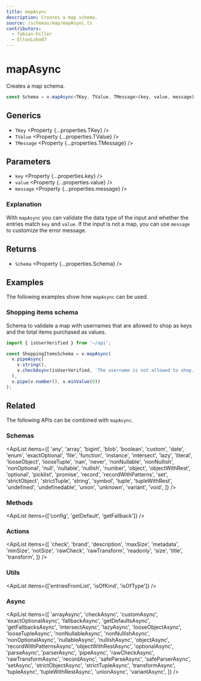 ```yaml
---
title: mapAsync
description: Creates a map schema.
source: /schemas/map/mapAsync.ts
contributors:
  - fabian-hiller
  - EltonLobo07
---
```



# mapAsync

Creates a map schema.

```ts
const Schema = v.mapAsync<TKey, TValue, TMessage>(key, value, message);
```

## Generics

- `TKey` <Property {...properties.TKey} />
- `TValue` <Property {...properties.TValue} />
- `TMessage` <Property {...properties.TMessage} />

## Parameters

- `key` <Property {...properties.key} />
- `value` <Property {...properties.value} />
- `message` <Property {...properties.message} />

### Explanation

With `mapAsync` you can validate the data type of the input and whether the entries match `key` and `value`. If the input is not a map, you can use `message` to customize the error message.

## Returns

- `Schema` <Property {...properties.Schema} />

## Examples

The following examples show how `mapAsync` can be used.

### Shopping items schema

Schema to validate a map with usernames that are allowed to shop as keys and the total items purchased as values.

```ts
import { isUserVerified } from '~/api';

const ShoppingItemsSchema = v.mapAsync(
  v.pipeAsync(
    v.string(),
    v.checkAsync(isUserVerified, 'The username is not allowed to shop.')
  ),
  v.pipe(v.number(), v.minValue(0))
);
```

## Related

The following APIs can be combined with `mapAsync`.

### Schemas

<ApiList
  items={[
    'any',
    'array',
    'bigint',
    'blob',
    'boolean',
    'custom',
    'date',
    'enum',
    'exactOptional',
    'file',
    'function',
    'instance',
    'intersect',
    'lazy',
    'literal',
    'looseObject',
    'looseTuple',
    'nan',
    'never',
    'nonNullable',
    'nonNullish',
    'nonOptional',
    'null',
    'nullable',
    'nullish',
    'number',
    'object',
    'objectWithRest',
    'optional',
    'picklist',
    'promise',
    'record',
    'recordWithPatterns',
    'set',
    'strictObject',
    'strictTuple',
    'string',
    'symbol',
    'tuple',
    'tupleWithRest',
    'undefined',
    'undefinedable',
    'union',
    'unknown',
    'variant',
    'void',
  ]}
/>

### Methods

<ApiList items={['config', 'getDefault', 'getFallback']} />

### Actions

<ApiList
  items={[
    'check',
    'brand',
    'description',
    'maxSize',
    'metadata',
    'minSize',
    'notSize',
    'rawCheck',
    'rawTransform',
    'readonly',
    'size',
    'title',
    'transform',
  ]}
/>

### Utils

<ApiList items={['entriesFromList', 'isOfKind', 'isOfType']} />

### Async

<ApiList
  items={[
    'arrayAsync',
    'checkAsync',
    'customAsync',
    'exactOptionalAsync',
    'fallbackAsync',
    'getDefaultsAsync',
    'getFallbacksAsync',
    'intersectAsync',
    'lazyAsync',
    'looseObjectAsync',
    'looseTupleAsync',
    'nonNullableAsync',
    'nonNullishAsync',
    'nonOptionalAsync',
    'nullableAsync',
    'nullishAsync',
    'objectAsync',
    'recordWithPatternsAsync',
    'objectWithRestAsync',
    'optionalAsync',
    'parseAsync',
    'parserAsync',
    'pipeAsync',
    'rawCheckAsync',
    'rawTransformAsync',
    'recordAsync',
    'safeParseAsync',
    'safeParserAsync',
    'setAsync',
    'strictObjectAsync',
    'strictTupleAsync',
    'transformAsync',
    'tupleAsync',
    'tupleWithRestAsync',
    'unionAsync',
    'variantAsync',
  ]}
/>

